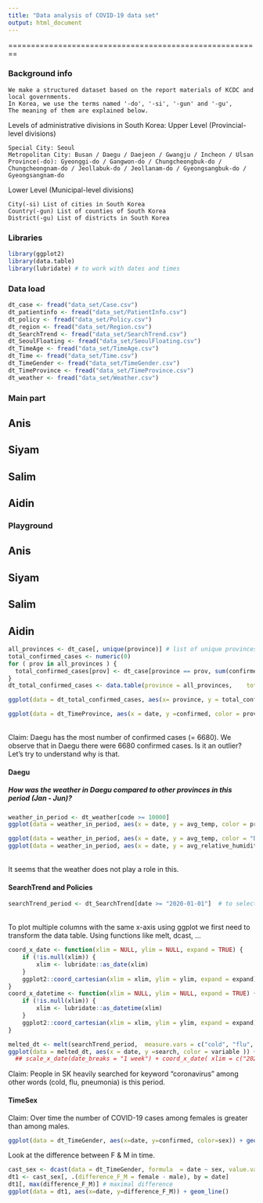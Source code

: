 ```yaml
---
title: "Data analysis of COVID-19 data set"
output: html_document
---
```

========================================================

<!-- useful links: -->
<!--     <https://projects.datacamp.com/projects/870> -->
<!-- <https://www.kaggle.com/kimjihoo/coronavirusdataset?select=TimeAge.csv> -->
<!-- <http://r-statistics.co/ggplot2-Tutorial-With-R.html#2.%20The%20Layers> -->
<!-- <http://r-statistics.co/Complete-Ggplot2-Tutorial-Part1-With-R-Code.html> -->




### Background info
    We make a structured dataset based on the report materials of KCDC and local governments.
    In Korea, we use the terms named '-do', '-si', '-gun' and '-gu',
    The meaning of them are explained below.

Levels of administrative divisions in South Korea:
    Upper Level (Provincial-level divisions)

    Special City: Seoul
    Metropolitan City: Busan / Daegu / Daejeon / Gwangju / Incheon / Ulsan
    Province(-do): Gyeonggi-do / Gangwon-do / Chungcheongbuk-do / Chungcheongnam-do / Jeollabuk-do / Jeollanam-do / Gyeongsangbuk-do / Gyeongsangnam-do

   Lower Level (Municipal-level divisions)

    City(-si) List of cities in South Korea
    Country(-gun) List of counties of South Korea
    District(-gu) List of districts in South Korea

### Libraries
```r
library(ggplot2)
library(data.table)
library(lubridate) # to work with dates and times
```

### Data load
```r
dt_case <- fread("data_set/Case.csv")
dt_patientinfo <- fread("data_set/PatientInfo.csv")
dt_policy <- fread("data_set/Policy.csv")
dt_region <- fread("data_set/Region.csv")
dt_SearchTrend <- fread("data_set/SearchTrend.csv")
dt_SeoulFloating <- fread("data_set/SeoulFloating.csv")
dt_TimeAge <- fread("data_set/TimeAge.csv")
dt_Time <- fread("data_set/Time.csv")
dt_TimeGender <- fread("data_set/TimeGender.csv")
dt_TimeProvince <- fread("data_set/TimeProvince.csv")
dt_weather <- fread("data_set/Weather.csv")
```

### Main part

## Anis

## Siyam

## Salim

## Aidin

### Playground

## Anis

## Siyam

## Salim

## Aidin
```r
all_provinces <- dt_case[, unique(province)] # list of unique provinces in SK
total_confirmed_cases <- numeric(0)
for ( prov in all_provinces ) {
  total_confirmed_cases[prov] <- dt_case[province == prov, sum(confirmed)]
}
dt_total_confirmed_cases <- data.table(province = all_provinces,    total_confirmed = total_confirmed_cases)
```
```r
ggplot(data = dt_total_confirmed_cases, aes(x= province, y = total_confirmed) ) + geom_point()
```
```r
ggplot(data = dt_TimeProvince, aes(x = date, y =confirmed, color = province )) + geom_line()
```
<br/>
Claim: Daegu has the most number of confirmed cases (= 6680).
We observe that in Daegu there were 6680 confirmed cases. Is it an outlier?
Let's try to understand why is that.

#### Daegu
##### How was the weather in Daegu compared to other provinces in this period (Jan - Jun)?
```r
weather_in_period <- dt_weather[code >= 10000]
ggplot(data = weather_in_period, aes(x = date, y = avg_temp, color = province ) ) + geom_line()
```
```r
ggplot(data = weather_in_period, aes(x = date, y = avg_temp, color = "Daegu" ) ) + geom_line()
ggplot(data = weather_in_period, aes(x = date, y = avg_relative_humidity, color = "Daegu" ) ) + geom_line()
```
<br/>
It seems that the weather does not play a role in this.

#### SearchTrend and Policies
```r
searchTrend_period <- dt_SearchTrend[date >= "2020-01-01"]  # to select from Jan-Jun
```
<br/>
To plot multiple columns with the same x-axis using ggplot we first need to transform the data table.
Using functions like melt, dcast, ...
```r
coord_x_date <- function(xlim = NULL, ylim = NULL, expand = TRUE) {
    if (!is.null(xlim)) {
        xlim <- lubridate::as_date(xlim)
    }
    ggplot2::coord_cartesian(xlim = xlim, ylim = ylim, expand = expand)
}
coord_x_datetime <- function(xlim = NULL, ylim = NULL, expand = TRUE) {
    if (!is.null(xlim)) {
        xlim <- lubridate::as_datetime(xlim)
    }
    ggplot2::coord_cartesian(xlim = xlim, ylim = ylim, expand = expand)
}
```
```r
melted_dt <- melt(searchTrend_period,  measure.vars = c("cold", "flu", "pneumonia", "coronavirus"), value.name = "search")
ggplot(data = melted_dt, aes(x = date, y =search, color = variable )) + geom_line()
  ## scale_x_date(date_breaks = "1 week") + coord_x_date( xlim = c("2020-01-01", "2020-04-01"))
```
Claim: People in SK heavily searched for keyword "coronavirus" among other words (cold, flu, pneumonia) is this period.

#### TimeSex
Claim: Over time the number of COVID-19 cases among females is greater than among males.
```r
ggplot(data = dt_TimeGender, aes(x=date, y=confirmed, color=sex)) + geom_line()
```
Look at the difference between F & M in time.
```r
cast_sex <- dcast(data = dt_TimeGender, formula  = date ~ sex, value.var = "confirmed" )
dt1 <- cast_sex[, .(difference_F_M = female - male), by = date]
dt1[, max(difference_F_M)] # maximal difference
ggplot(data = dt1, aes(x=date, y=difference_F_M)) + geom_line()
```
